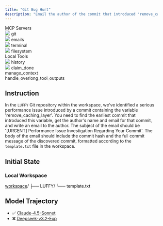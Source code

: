 ```yaml
---
title: "Git Bug Hunt"
description: "Email the author of the commit that introduced 'remove_caching_layer' to urgently investigate the performance issue, using the provided template."
---
```


<Card>
<div className="tools-container">
<div className="mcp-servers-container">
<div className="mcp-servers-title">
MCP Servers
</div>
<div className="mcp-servers-grid">
<div className="mcp-server-item">
<img src="/icons/git.png" style={{height: "20px", width: "20px", margin: 0, padding: 0, display: 'inline-block'}} />
<span className="mcp-server-name">git</span>
</div>
<div className="mcp-server-item">
<img src="/icons/mail.png" style={{height: "20px", width: "20px", margin: 0, padding: 0, display: 'inline-block'}} />
<span className="mcp-server-name">emails</span>
</div>
<div className="mcp-server-item">
<img src="/icons/terminal.png" style={{height: "20px", width: "20px", margin: 0, padding: 0, display: 'inline-block'}} />
<span className="mcp-server-name">terminal</span>
</div>
<div className="mcp-server-item">
<img src="/icons/filesystem.png" style={{height: "20px", width: "20px", margin: 0, padding: 0, display: 'inline-block'}} />
<span className="mcp-server-name">filesystem</span>
</div>
</div>
</div>
<div className="local-tools-container">
<div className="mcp-servers-title">
Local Tools
</div>
<div className="local-tools-grid">
<div className="local-tool-item">
<img src="/icons/history.png" style={{height: "20px", width: "20px", margin: 0, padding: 0, display: 'inline-block'}} />
<span className="local-tool-name">history</span>
</div>
<div className="local-tool-item">
<img src="/icons/claim_done.png" style={{height: "20px", width: "20px", margin: 0, padding: 0, display: 'inline-block'}} />
<span className="local-tool-name">claim_done</span>
</div>
<div className="local-tool-item">
<Icon icon="bars-progress" size={20} color="#4286f6" />
<span className="local-tool-name">manage_context</span>
</div>
<div className="local-tool-item">
<Icon icon="filter-list" size={20} color="#4286f6" />
<span className="local-tool-name">handle_overlong_tool_outputs</span>
</div>
</div>
</div>
</div>
</Card>








## Instruction

In the `LUFFY` Git repository within the workspace, we've identified a serious performance issue introduced by a commit containing the variable 'remove_caching_layer'. You need to find the earliest commit that introduced this variable, get the author's name and email for that commit, and write an email to the author. The subject of the email should be '[URGENT] Performance Issue Investigation Regarding Your Commit'. The body of the email should include the commit hash and the full commit message of the discovered commit, formatted according to the `template.txt` file in the workspace.

## Initial State

### Local Workspace

<div className="file-tree">
<a href="https://github.com/hkust-nlp/Toolathlon/tree/main/tasks/finalpool/git-bug-hunt/initial_workspace">workspace</a>/
├── LUFFY/
└── template.txt
</div>

 

## Model Trajectory

- ✅ [Claude-4.5-Sonnet](https://toolathlon-traj.xyz/claude-4.5-sonnet_git-bug-hunt)
- ❌ [Deepseek-v3.2-Exp](https://toolathlon-traj.xyz/deepseek-v3.2-exp_git-bug-hunt)


